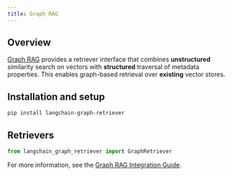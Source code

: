 ```yaml
---
title: Graph RAG
---
```


## Overview

[Graph RAG](https://datastax.github.io/graph-rag/) provides a retriever interface
that combines **unstructured** similarity search on vectors with **structured**
traversal of metadata properties. This enables graph-based retrieval over **existing**
vector stores.

## Installation and setup

```bash
pip install langchain-graph-retriever
```

## Retrievers

```python
from langchain_graph_retriever import GraphRetriever
```

For more information, see the [Graph RAG Integration Guide](/oss/javascript/integrations/retrievers/graph_rag).
